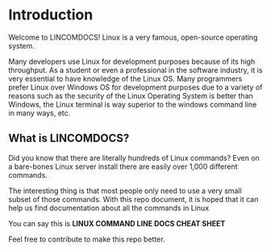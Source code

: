 # Introduction

Welcome to LINCOMDOCS!
Linux is a very famous, open-source operating system.

Many developers use Linux for development purposes because of its high throughput. As a student or even a professional in the software industry, it is very essential to have knowledge of the Linux OS. Many programmers prefer Linux over Windows OS for development purposes due to a variety of reasons such as the security of the Linux Operating System is better than Windows, the Linux terminal is way superior to the windows command line in many ways, etc.

## What is LINCOMDOCS?

Did you know that there are literally hundreds of Linux commands? Even on a bare-bones Linux server install there are easily over 1,000 different commands.

The interesting thing is that most people only need to use a very small subset of those commands. With this repo document, it is hoped that it can help us find documentation about all the commands in Linux

You can say this is
**LINUX COMMAND LINE DOCS CHEAT SHEET**

Feel free to contribute to make this repo better.
